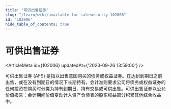 ```yaml
---
title: "可供出售证券"
slug: "/learn/wiki/available-for-salesecurity-102006"
id: "102006"
hide_table_of_contents: true
---
```



# 可供出售证券

<ArticleMeta id={102006} updatedAt={'2023-09-26 13:59:00'} />
<div className='border-solid border-b border-t-0 my-4 border-[var(--ifm-color-gray-300)]' />

可供出售证券 (AFS) 是指以出售意图购买的债务或权益证券。在达到到期日之前出售，或在没有到期日的情况下长期持有。会计准则要求公司将债务或权益证券的任何投资在购买时分类为持有到期日、持有交易或可供出售。可供出售证券以公允价值报告；会计期间价值变动计入资产负债表的股东权益部分积累其他综合收益中。
